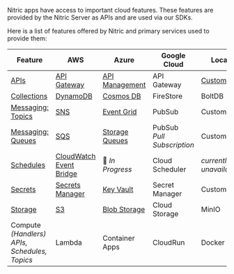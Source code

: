 Nitric apps have access to important cloud features. These features are provided by the Nitric Server as APIs and are used via our SDKs.

Here is a list of features offered by Nitric and primary services used to provide them:

| **Feature**                                        | **AWS**                                              | **Azure**                                  | **Google Cloud**               | **Local**                                               |
| -------------------------------------------------- | ---------------------------------------------------- | ------------------------------------------ | ------------------------------ | ------------------------------------------------------- |
| [APIs](./reference/api/api)                        | [API Gateway](./reference/aws/apis)                  | [API Management](./reference/azure/apis)   | API Gateway                    | [Custom](https://github.com/nitrictech/dev-api-gateway) |
| [Collections](./reference/collection/collection)   | [DynamoDB](./reference/aws/collections)              | [Cosmos DB](./reference/azure/collections) | FireStore                      | BoltDB                                                  |
| [Messaging: Topics](./reference/topic/topic)       | [SNS](./reference/aws/topics)                        | [Event Grid](./reference/azure/topics)     | PubSub                         | Custom                                                  |
| [Messaging: Queues](./reference/queues/queue)      | [SQS](./reference/aws/queues)                        | [Storage Queues](./reference/azure/queues) | PubSub<br/>_Pull Subscription_ | Custom                                                  |
| [Schedules](./reference/schedule/schedule)         | [CloudWatch Event Bridge](./reference/aws/schedules) | 🚧 _In Progress_                           | Cloud Scheduler                | _currently unavailable_                                 |
| [Secrets](./reference/secrets/secret)              | [Secrets Manager](./reference/aws/secrets)           | [Key Vault](./reference/azure/secrets)     | Secret Manager                 | Custom                                                  |
| [Storage](./reference/storage/bucket)              | [S3](./reference/aws/storage)                        | [Blob Storage](./reference/azure/storage)  | Cloud Storage                  | MinIO                                                   |
| Compute _(Handlers)_<br/>_APIs, Schedules, Topics_ | Lambda                                               | Container Apps                             | CloudRun                       | Docker                                                  |
